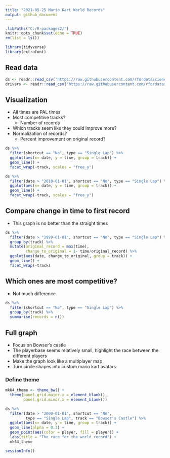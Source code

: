 ```yaml
---
title: "2021-05-25 Mario Kart World Records"
output: github_document
---
```


```r
.libPaths("C:/R-packages2/")
knitr::opts_chunk$set(echo = TRUE)
rm(list = ls())
```



```r
library(tidyverse)
library(extrafont)
```

## Read data 

```r
ds <- readr::read_csv('https://raw.githubusercontent.com/rfordatascience/tidytuesday/master/data/2021/2021-05-25/records.csv')
drivers <- readr::read_csv('https://raw.githubusercontent.com/rfordatascience/tidytuesday/master/data/2021/2021-05-25/drivers.csv')
```

## Visualization

* All times are PAL times
* Most competitive tracks?
  * Number of records
* Which tracks seem like they could improve more? 
* Normalization of records?
  * Percent improvement on original record? 
  

```r
ds %>% 
  filter(shortcut == "No", type == "Single Lap") %>% 
  ggplot(aes(x= date, y = time, group = track)) +
  geom_line() +
  facet_wrap(~track, scales = "free_y")
```
```r
ds %>% 
  filter(date > "2010-01-01", shortcut == "No", type == "Single Lap") %>% 
  ggplot(aes(x= date, y = time, group = track)) +
  geom_line() +
  facet_wrap(~track, scales = "free_y")
```
## Compare change in time to first record

* This graph is no better than the straight times
```r
ds %>% 
  filter(date > "1999-01-01", shortcut == "No", type == "Single Lap") %>% 
  group_by(track) %>% 
  mutate(original_record = max(time),
         change_to_original = 1- time/original_record) %>% 
  ggplot(aes(date, change_to_original, group = track)) +
  geom_line() +
  facet_wrap(~track)
```

## Which ones are most competitive?

* Not much difference 
```r
ds %>% 
  filter(shortcut == "No", type == "Single Lap") %>% 
  group_by(track) %>% 
  summarise(records = n())
```

## Full graph

* Focus on Bowser's castle
* The playerbase seems relatively small, highlight the race between the different players 
* Make the graph look like a multiplayer map
* Turn circle shapes into custom mario kart avatars 


### Define theme

```r
mk64_theme <- theme_bw() +
  theme(panel.grid.major.x = element_blank(),
        panel.grid.minor.x = element_blank())
```


```r
ds %>% 
  filter(date > "2000-01-01", shortcut == "No", 
         type == "Single Lap", track == "Bowser's Castle") %>% 
  ggplot(aes(x= date, y = time, group = track)) +
  geom_line(alpha = 0.3) +
  geom_point(aes(color = player, fill = player)) +
  labs(title = "The race for the world record") +
  mk64_theme
```



```r
sessionInfo()
```


